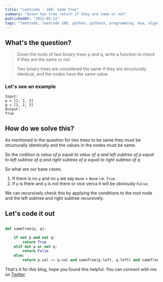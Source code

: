 ```yaml
---
title: "Leetcode - 100: Same Tree"
summary: "Given two tree return if they are same or not"
publishedAt: "2021-05-12"
tags: "leetcode, leetcode 100, python, python3, programming, dsa, algorithm, interview, coding, tree, binary tree, same tree"
---
```


## What's the question?

<blockquote>
  Given the roots of two binary trees p and q, write a function to check if they
  are the same or not.
</blockquote>
<blockquote>
  Two binary trees are considered the same if they are structurally identical,
  and the nodes have the same value.
</blockquote>

### Let's see an example

```dart:example
Input:
p = [1, 2, 3]
q = [1, 2, 3]
Output: 
True
```

## How do we solve this?

As mentioned in the question for two trees to be same they must be structurally identically and the values in the nodes must be same. 

So the codition is <i>value of p equal to value of q and left subtree of p equal to left subtree of q and right subtree of p equal to right subtree of q</i>

So what are our base cases.

1. If there is no `p` and no `q` we say `None` = `None` i.e. `True`.
2. If `p` is there and `q` is not there or vice verca it will be obviously `False`.

We can recursively check this by applying the conditions to the root node and the left subtree and right subtree recursively.

## Let's code it out

```dart:same_tree.py

def sameTree(p, q):

    if not p and not q:
        return True
    elif not p or not q:
        return False
    else:
        return p.val == q.val and sameTree(p.left, q.left) and sameTree(p.right, q.right)

```

That's it for this blog, hope you found this helpful. You can connect with me on <a target="_blank" href="https://twitter.com/saglanivatsal">Twitter</a>